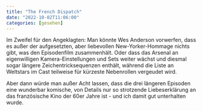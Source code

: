 ```yaml
---
title: "The French Dispatch"
date: "2022-10-02T11:06:00"
categories: [gesehen]
---
```


Im Zweifel für den Angeklagten: Man könnte Wes Anderson vorwerfen, dass es außer der aufgesetzten, aber liebevollen New-Yorker-Hommage nichts gibt, was den Episodenfilm zusammenhält. Oder dass das Arsenal an eigenwilligen Kamera-Einstellungen und Sets weiter wächst und diesmal sogar längere Zeichentricksequenzen enthält, während die Liste an Weltstars im Cast teilweise für kürzeste Nebenrollen vergeudet wird.

Aber dann würde man außer Acht lassen, dass die drei längeren Episoden eine wunderbar komische, von Details nur so strotzende Liebeserklärung an das französische Kino der 60er Jahre ist - und ich damit gut unterhalten wurde.